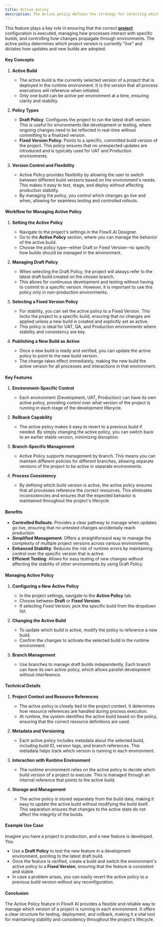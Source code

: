 ```yaml
---
title: Active policy
description: The Active policy defines the strategy for selecting which build version of a project is active in the runtime environment. 
---
```


This feature plays a key role in ensuring that the correct [**project**](../managing-applications/application) configuration is executed, managing how processes interact with specific builds, and controlling how changes propagate through environments. The active policy determines which project version is currently "live" and dictates how updates and new builds are adopted.

#### Key Concepts

1. **Active Build**
   - The active build is the currently selected version of a project that is deployed in the runtime environment. It is the version that all process executions will reference when initiated.
   - Only one build can be active per environment at a time, ensuring clarity and stability.

2. **Policy Types**
   - **Draft Policy**: Configures the project to run the latest draft version. This is useful for environments like development or testing, where ongoing changes need to be reflected in real-time without committing to a finalized version.
   - **Fixed Version Policy**: Points to a specific, committed build version of the project. This policy ensures that no unexpected updates are introduced and is typically used for UAT and Production environments.

3. **Version Control and Flexibility**
   - Active Policy provides flexibility by allowing the user to switch between different build versions based on the environment's needs. This makes it easy to test, stage, and deploy without affecting production stability.
   - By managing the policy, you control which changes go live and when, allowing for seamless testing and controlled rollouts.

#### Workflow for Managing Active Policy

1. **Setting the Active Policy**
   - Navigate to the project's settings in the FlowX.AI Designer.
   - Go to the **Active Policy** section, where you can manage the behavior of the active build.
   - Choose the policy type—either Draft or Fixed Version—to specify how builds should be managed in the environment.

2. **Managing Draft Policy**
   - When selecting the Draft Policy, the project will always refer to the latest draft build created on the chosen branch.
   - This allows for continuous development and testing without having to commit to a specific version. However, it is important to use this policy only in non-production environments.

3. **Selecting a Fixed Version Policy**
   - For stability, you can set the active policy to a Fixed Version. This locks the project to a specific build, ensuring that no changes are applied unless a new build is created and explicitly set as active.
   - This policy is ideal for UAT, QA, and Production environments where stability and consistency are key.

4. **Publishing a New Build as Active**
   - Once a new build is ready and verified, you can update the active policy to point to the new build version.
   - The change takes effect immediately, making the new build the active version for all processes and interactions in that environment.

#### Key Features

1. **Environment-Specific Control**
   - Each environment (Development, UAT, Production) can have its own active policy, providing control over what version of the project is running in each stage of the development lifecycle.

2. **Rollback Capability**
   - The active policy makes it easy to revert to a previous build if needed. By simply changing the active policy, you can switch back to an earlier stable version, minimizing disruption.

3. **Branch-Specific Management**
   - Active Policy supports management by branch. This means you can maintain different policies for different branches, allowing separate versions of the project to be active in separate environments.

4. **Process Consistency**
   - By defining which build version is active, the active policy ensures that all processes reference the correct resources. This eliminates inconsistencies and ensures that the expected behavior is maintained throughout the project's lifecycle.

#### Benefits

- **Controlled Rollouts**: Provides a clear pathway to manage when updates go live, ensuring that no untested changes accidentally reach production.
- **Simplified Management**: Offers a straightforward way to manage the complexity of multiple project versions across various environments.
- **Enhanced Stability**: Reduces the risk of runtime errors by maintaining control over the specific version that is active.
- **Efficient Testing**: Allows for easy testing of new changes without affecting the stability of other environments by using Draft Policy.

#### Managing Active Policy

1. **Configuring a New Active Policy**
   - In the project settings, navigate to the **Active Policy** tab.
   - Choose between **Draft** or **Fixed Version**.
   - If selecting Fixed Version, pick the specific build from the dropdown list.

2. **Changing the Active Build**
   - To update which build is active, modify the policy to reference a new build.
   - Confirm the changes to activate the selected build in the runtime environment.

3. **Branch Management**
   - Use branches to manage draft builds independently. Each branch can have its own active policy, which allows parallel development without interference.

#### Technical Details

1. **Project Context and Resource References**
   - The active policy is closely tied to the project context. It determines how resource references are handled during process execution.
   - At runtime, the system identifies the active build based on the policy, ensuring that the correct resource definitions are used.

2. **Metadata and Versioning**
   - Each active policy includes metadata about the selected build, including build ID, version tags, and branch references. This metadata helps track which version is running in each environment.

3. **Interaction with Runtime Environment**
   - The runtime environment relies on the active policy to decide which build version of a project to execute. This is managed through an internal reference that points to the active build.

4. **Storage and Management**
   - The active policy is stored separately from the build data, making it easy to update the active build without modifying the build itself. This separation ensures that changes to the active state do not affect the integrity of the builds.

#### Example Use Case

Imagine you have a project in production, and a new feature is developed. You:
- Use a **Draft Policy** to test the new feature in a development environment, pointing to the latest draft build.
- Once the feature is verified, create a build and switch the environment's active policy to a **Fixed Version**, ensuring that the feature is consistent and stable.
- In case a problem arises, you can easily revert the active policy to a previous build version without any reconfiguration.

#### Conclusion

The Active Policy feature in FlowX AI provides a flexible and reliable way to manage which version of a project is running in each environment. It offers a clear structure for testing, deployment, and rollback, making it a vital tool for maintaining stability and consistency throughout the project's lifecycle.
